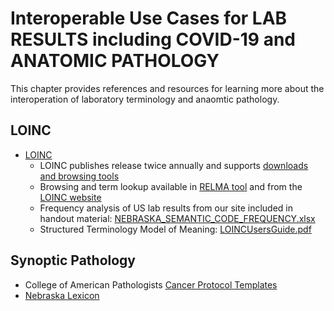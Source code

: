 # Interoperable Use Cases for LAB RESULTS including COVID-19 and ANATOMIC PATHOLOGY

This chapter provides references and resources for learning more about the interoperation of laboratory terminology and anaomtic pathology. 

## LOINC
* [LOINC](https://loinc.org/)
  * LOINC publishes release twice annually and supports [downloads and browsing tools](https://loinc.org/search/)
  * Browsing and term lookup available in [RELMA tool](https://loinc.org/relma/) and from the [LOINC website](https://loinc.org/search/)
  * Frequency analysis of US lab results from our site included in handout material: [NEBRASKA_SEMANTIC_CODE_FREQUENCY.xlsx](https://github.com/UNMC-CRANE/AMIA_Workshop_May_2022/blob/main/Handouts/NEBRASKA_SEMANTIC_CODE_FREQUENCYfinal.xlsx)
  * Structured Terminology Model of Meaning: [LOINCUsersGuide.pdf](https://github.com/UNMC-CRANE/AMIA_Workshop_May_2022/blob/main/Handouts/LOINCUsersGuide.pdf)

## Synoptic Pathology 
* College of American Pathologists [Cancer Protocol Templates](https://www.cap.org/protocols-and-guidelines/cancer-reporting-tools/cancer-protocol-templates)
* [Nebraska Lexicon](https://www.unmc.edu/pathology-research/bioinformatics/campbell/tdc.html)


